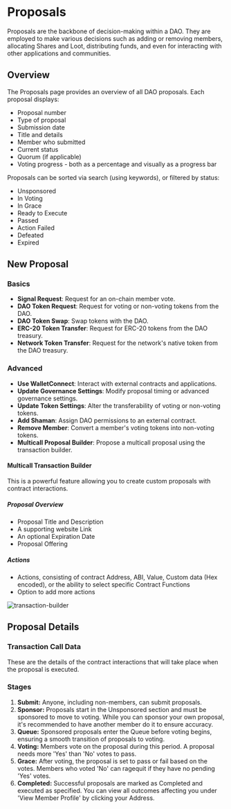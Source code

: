 # Proposals

Proposals are the backbone of decision-making within a DAO. They are employed to make various decisions such as adding or removing members, allocating Shares and Loot, distributing funds, and even for interacting with other applications and communities.

## Overview

The Proposals page provides an overview of all DAO proposals. Each proposal displays:

- Proposal number
- Type of proposal
- Submission date
- Title and details
- Member who submitted
- Current status
- Quorum (if applicable)
- Voting progress - both as a percentage and visually as a progress bar

Proposals can be sorted via search (using keywords), or filtered by status:

- Unsponsored
- In Voting
- In Grace
- Ready to Execute
- Passed
- Action Failed
- Defeated
- Expired

## New Proposal

### Basics

- **Signal Request**: Request for an on-chain member vote.
- **DAO Token Request**: Request for voting or non-voting tokens from the DAO.
- **DAO Token Swap**: Swap tokens with the DAO.
- **ERC-20 Token Transfer**: Request for ERC-20 tokens from the DAO treasury.
- **Network Token Transfer**: Request for the network's native token from the DAO treasury.

### Advanced

- **Use WalletConnect**: Interact with external contracts and applications.
- **Update Governance Settings**: Modify proposal timing or advanced governance settings.
- **Update Token Settings**: Alter the transferability of voting or non-voting tokens.
- **Add Shaman**: Assign DAO permissions to an external contract.
- **Remove Member**: Convert a member's voting tokens into non-voting tokens.
- **Multicall Proposal Builder**: Propose a multicall proposal using the transaction builder.

#### Multicall Transaction Builder

This is a powerful feature allowing you to create custom proposals with contract interactions.

##### Proposal Overview

- Proposal Title and Description
- A supporting website Link
- An optional Expiration Date
- Proposal Offering

##### Actions

- Actions, consisting of contract Address, ABI, Value, Custom data (Hex encoded), or the ability to select specific Contract Functions
- Option to add more actions

![transaction-builder](https://github.com/0xBootleggers/user-guide/assets/522182/14122a5d-5b7b-417a-b88f-8aa4a620f725)

## Proposal Details

### Transaction Call Data

These are the details of the contract interactions that will take place when the proposal is executed.

### Stages

1. **Submit:** Anyone, including non-members, can submit proposals.
2. **Sponsor:** Proposals start in the Unsponsored section and must be sponsored to move to voting. While you can sponsor your own proposal, it's recommended to have another member do it to ensure accuracy.
3. **Queue:** Sponsored proposals enter the Queue before voting begins, ensuring a smooth transition of proposals to voting.
4. **Voting:** Members vote on the proposal during this period. A proposal needs more 'Yes' than 'No' votes to pass.
5. **Grace:** After voting, the proposal is set to pass or fail based on the votes. Members who voted 'No' can ragequit if they have no pending 'Yes' votes.
6. **Completed:** Successful proposals are marked as Completed and executed as specified. You can view all outcomes affecting you under 'View Member Profile' by clicking your Address.
